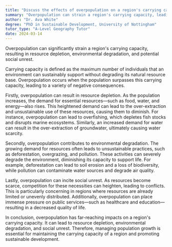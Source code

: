 ```yaml
---
title: "Discuss the effects of overpopulation on a region's carrying capacity"
summary: "Overpopulation can strain a region's carrying capacity, leading to resource depletion, environmental degradation, and potential social unrest."
author: "Dr. Ava White"
degree: "PhD in Sustainable Development, University of Nottingham"
tutor_type: "A-Level Geography Tutor"
date: 2024-03-14
---
```


Overpopulation can significantly strain a region's carrying capacity, resulting in resource depletion, environmental degradation, and potential social unrest.

Carrying capacity is defined as the maximum number of individuals that an environment can sustainably support without degrading its natural resource base. Overpopulation occurs when the population surpasses this carrying capacity, leading to a variety of negative consequences.

Firstly, overpopulation can result in resource depletion. As the population increases, the demand for essential resources—such as food, water, and energy—also rises. This heightened demand can lead to the over-extraction and unsustainable use of these resources, causing them to diminish. For instance, overpopulation can lead to overfishing, which depletes fish stocks and disrupts marine ecosystems. Similarly, an increased demand for water can result in the over-extraction of groundwater, ultimately causing water scarcity.

Secondly, overpopulation contributes to environmental degradation. The growing demand for resources often leads to unsustainable practices, such as deforestation, overgrazing, and pollution. These activities can severely degrade the environment, diminishing its capacity to support life. For example, deforestation can lead to soil erosion and a loss of biodiversity, while pollution can contaminate water sources and degrade air quality.

Lastly, overpopulation can incite social unrest. As resources become scarce, competition for these necessities can heighten, leading to conflicts. This is particularly concerning in regions where resources are already limited or unevenly distributed. Additionally, overpopulation can place immense pressure on public services—such as healthcare and education—resulting in a decreased quality of life.

In conclusion, overpopulation has far-reaching impacts on a region's carrying capacity. It can lead to resource depletion, environmental degradation, and social unrest. Therefore, managing population growth is essential for maintaining the carrying capacity of a region and promoting sustainable development.
    